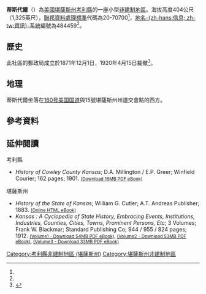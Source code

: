 {{noteTA
|1=zh-hans:县;zh-hk:縣;zh-tw:郡;
}}
{{Infobox settlement
|official_name = 蒂斯代爾
|native_name = Tisdale
|settlement_type = [[非建制地區|非建制地區]] 
|nickname = 
|motto =
|image_map = Map of Cowley Co, Ks, USA.png
|map_caption = 蒂斯代爾在考利縣的位置
|pushpin_map=USA Kansas
|pushpin_map_caption = 蒂斯代爾在堪薩斯州的位置
|coordinates_region = US-KS
|subdivision_type = [[世界政區索引|國家]]
|subdivision_name = [[美国|美国]]
|subdivision_type1 = [[美國行政區劃|州]]
|subdivision_name1 = [[堪薩斯州|堪薩斯州]]
|subdivision_type2 = [[堪薩斯州行政區劃|縣]]
|subdivision_name2 = [[考利縣_(堪薩斯州)|考利縣]]
|unit_pref  =  
|population_as_of = 
|population_footnotes = 
|population_total = 
|population_density_km2 = 
|timezone = [[北美中部时区|CST]]
|utc_offset = -6
|timezone_DST = CDT
|utc_offset_DST = -5
|elevation_footnotes = 
|elevation_m = 404
|elevation_ft = 1325
|latd = 37 |latm = 14 |lats = 37 |latNS = N
|longd = 96 |longm = 51 |longs = 07 |longEW = W
|coordinates_display=%
|postal_code_type = [[美國郵區編號|郵區編號]]
|postal_code =
|area_code = [[電話區號620|620]]
|blank_name = [[聯邦資料處理標準|FIPS代碼]]
|blank_info = 20-70700<ref name="gnis"/>
|blank1_name = [[地名信息系统|GNIS編號]]
|blank1_info = 484459<ref name=gnis>{{GNIS|484459|name=Tisdale, Kansas}}</ref>
|website = 
}}

'''蒂斯代爾'''（{{lang|en|'''Tisdale'''}}）為[[美國|美國]][[堪薩斯州|堪薩斯州]][[考利縣_(堪薩斯州)|考利縣]]的一座小型[[非建制地區|非建制地區]]。海拔高度404公尺（1,325英尺），[[聯邦資料處理標準|聯邦資料處理標準]]代碼為20-70700<ref name="gnis"/>，[[地名信息系统|地名-{zh-hans:信息; zh-tw:資訊}-系統]]編號為484459<ref name=gnis/>。

==歷史==
此社區的郵政局成立於1871年12月1日，1920年4月15日裁撤<ref>{{cite web | url=https://www.kshs.org/geog/geog_postoffices/search/page:2/county:CL | title=Kansas Post Offices, 1828-1961, page 2 | publisher=Kansas Historical Society | accessdate=6 June 2014}}</ref>。

== 地理 ==
蒂斯代爾坐落在[[160号美国国道|160号美国国道]]與15號堪薩斯州州道交會點的西方。

==參考資料==
{{Reflist}}

==延伸閱讀==
;考利縣
* ''History of Cowley County Kansas''; D.A. Millington / E.P. Greer; Winfield Courier; 162 pages; 1901. <small>[http://www.archive.org/download/historyofcowleyc00mill/historyofcowleyc00mill.pdf (Download 16MB PDF eBook)]</small>
;堪薩斯州
* ''History of the State of Kansas''; William G. Cutler; A.T. Andreas Publisher; 1883. <small>[http://www.kancoll.org/books/cutler/ (Online HTML eBook)] {{Wayback|url=http://www.kancoll.org/books/cutler/ |date=20181109204358 }}</small>
* ''Kansas : A Cyclopedia of State History, Embracing Events, Institutions, Industries, Counties, Cities, Towns, Prominent Persons, Etc''; 3 Volumes; Frank W. Blackmar; Standard Publishing Co; 944 / 955 / 824 pages; 1912. <small>[http://www.archive.org/download/kansascyc01blac/kansascyc01blac.pdf (Volume1 - Download 54MB PDF eBook)], [http://www.archive.org/download/kansascycloped02blac/kansascycloped02blac.pdf (Volume2 - Download 53MB PDF eBook)], [http://www.archive.org/download/kansascyclopedia03blac/kansascyclopedia03blac.pdf (Volume3 - Download 33MB PDF eBook)]</small>

{{考利縣 (堪薩斯州)}}

{{DEFAULTSORT:Tisdale}}
[[Category:考利縣非建制地區_(堪薩斯州)|Category:考利縣非建制地區 (堪薩斯州)]]
[[Category:堪薩斯州非建制地區|Category:堪薩斯州非建制地區]]
